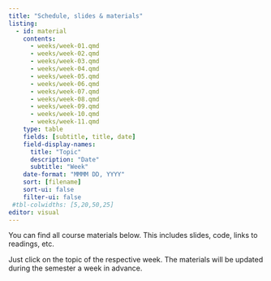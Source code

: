 ```yaml
---
title: "Schedule, slides & materials"
listing:
  - id: material
    contents:
      - weeks/week-01.qmd
      - weeks/week-02.qmd
      - weeks/week-03.qmd
      - weeks/week-04.qmd
      - weeks/week-05.qmd
      - weeks/week-06.qmd
      - weeks/week-07.qmd
      - weeks/week-08.qmd
      - weeks/week-09.qmd
      - weeks/week-10.qmd
      - weeks/week-11.qmd
    type: table
    fields: [subtitle, title, date]
    field-display-names:
      title: "Topic"
      description: "Date"
      subtitle: "Week"
    date-format: "MMMM DD, YYYY"
    sort: [filename]
    sort-ui: false
    filter-ui: false
 #tbl-colwidths: [5,20,50,25]
editor: visual
---
```


You can find all course materials below. This includes slides, code, links to readings, etc.

Just click on the topic of the respective week. The materials will be updated during the semester a week in advance.

::: {#material}
:::
